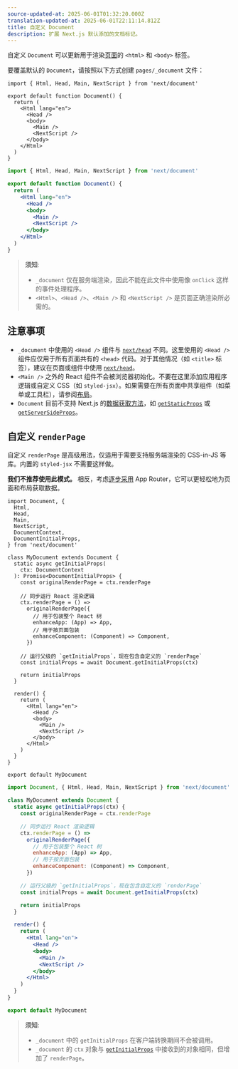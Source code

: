 ```yaml
---
source-updated-at: 2025-06-01T01:32:20.000Z
translation-updated-at: 2025-06-01T22:11:14.812Z
title: 自定义 Document
description: 扩展 Next.js 默认添加的文档标记。
---
```


自定义 `Document` 可以更新用于渲染[页面](/docs/pages/building-your-application/routing/pages-and-layouts)的 `<html>` 和 `<body>` 标签。

要覆盖默认的 `Document`，请按照以下方式创建 `pages/_document` 文件：

```tsx filename="pages/_document.tsx" switcher
import { Html, Head, Main, NextScript } from 'next/document'

export default function Document() {
  return (
    <Html lang="en">
      <Head />
      <body>
        <Main />
        <NextScript />
      </body>
    </Html>
  )
}
```

```jsx filename="pages/_document.jsx" switcher
import { Html, Head, Main, NextScript } from 'next/document'

export default function Document() {
  return (
    <Html lang="en">
      <Head />
      <body>
        <Main />
        <NextScript />
      </body>
    </Html>
  )
}
```

> **须知**:
>
> - `_document` 仅在服务端渲染，因此不能在此文件中使用像 `onClick` 这样的事件处理程序。
> - `<Html>`、`<Head />`、`<Main />` 和 `<NextScript />` 是页面正确渲染所必需的。

## 注意事项

- `_document` 中使用的 `<Head />` 组件与 [`next/head`](/docs/pages/api-reference/components/head) 不同。这里使用的 `<Head />` 组件应仅用于所有页面共有的 `<head>` 代码。对于其他情况（如 `<title>` 标签），建议在页面或组件中使用 [`next/head`](/docs/pages/api-reference/components/head)。
- `<Main />` 之外的 React 组件不会被浏览器初始化。不要在这里添加应用程序逻辑或自定义 CSS（如 `styled-jsx`）。如果需要在所有页面中共享组件（如菜单或工具栏），请参阅[布局](/docs/pages/building-your-application/routing/pages-and-layouts#layout-pattern)。
- `Document` 目前不支持 Next.js 的[数据获取方法](/docs/pages/building-your-application/data-fetching)，如 [`getStaticProps`](/docs/pages/building-your-application/data-fetching/get-static-props) 或 [`getServerSideProps`](/docs/pages/building-your-application/data-fetching/get-server-side-props)。

## 自定义 `renderPage`

自定义 `renderPage` 是高级用法，仅适用于需要支持服务端渲染的 CSS-in-JS 等库。内置的 `styled-jsx` 不需要这样做。

**我们不推荐使用此模式。** 相反，考虑[逐步采用](/docs/app/guides/migrating/app-router-migration) App Router，它可以更轻松地为页面和布局获取数据。

```tsx filename="pages/_document.tsx" switcher
import Document, {
  Html,
  Head,
  Main,
  NextScript,
  DocumentContext,
  DocumentInitialProps,
} from 'next/document'

class MyDocument extends Document {
  static async getInitialProps(
    ctx: DocumentContext
  ): Promise<DocumentInitialProps> {
    const originalRenderPage = ctx.renderPage

    // 同步运行 React 渲染逻辑
    ctx.renderPage = () =>
      originalRenderPage({
        // 用于包装整个 React 树
        enhanceApp: (App) => App,
        // 用于按页面包装
        enhanceComponent: (Component) => Component,
      })

    // 运行父级的 `getInitialProps`，现在包含自定义的 `renderPage`
    const initialProps = await Document.getInitialProps(ctx)

    return initialProps
  }

  render() {
    return (
      <Html lang="en">
        <Head />
        <body>
          <Main />
          <NextScript />
        </body>
      </Html>
    )
  }
}

export default MyDocument
```

```jsx filename="pages/_document.jsx" switcher
import Document, { Html, Head, Main, NextScript } from 'next/document'

class MyDocument extends Document {
  static async getInitialProps(ctx) {
    const originalRenderPage = ctx.renderPage

    // 同步运行 React 渲染逻辑
    ctx.renderPage = () =>
      originalRenderPage({
        // 用于包装整个 React 树
        enhanceApp: (App) => App,
        // 用于按页面包装
        enhanceComponent: (Component) => Component,
      })

    // 运行父级的 `getInitialProps`，现在包含自定义的 `renderPage`
    const initialProps = await Document.getInitialProps(ctx)

    return initialProps
  }

  render() {
    return (
      <Html lang="en">
        <Head />
        <body>
          <Main />
          <NextScript />
        </body>
      </Html>
    )
  }
}

export default MyDocument
```

> **须知**:
>
> - `_document` 中的 `getInitialProps` 在客户端转换期间不会被调用。
> - `_document` 的 `ctx` 对象与 [`getInitialProps`](/docs/pages/api-reference/functions/get-initial-props#context-object) 中接收到的对象相同，但增加了 `renderPage`。